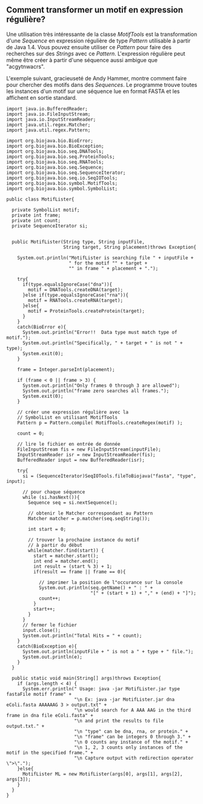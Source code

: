 == Comment transformer un motif en expression régulière? ==

Une utilisation très intéressante de la classe ''MotifTools'' est la transformation d'une ''Sequence'' en expression régulière de type ''Pattern'' utilisable à partir de Java 1.4. Vous pouvez ensuite utiliser ce ''Pattern'' pour faire des recherches sur des ''Strings'' avec ce ''Pattern''. L'expression régulière peut même être créer à partir d'une séquence aussi ambigue que "acgytnwacrs".

L'exemple suivant, gracieuseté de Andy Hammer, montre comment faire pour chercher des motifs dans des ''Sequences''. Le programme trouve toutes les instances d'un motif sur une séquence lue en format FASTA et les affichent en sortie standard.

<pre>
import java.io.BufferedReader;
import java.io.FileInputStream;
import java.io.InputStreamReader;
import java.util.regex.Matcher;
import java.util.regex.Pattern;

import org.biojava.bio.BioError;
import org.biojava.bio.BioException;
import org.biojava.bio.seq.DNATools;
import org.biojava.bio.seq.ProteinTools;
import org.biojava.bio.seq.RNATools;
import org.biojava.bio.seq.Sequence;
import org.biojava.bio.seq.SequenceIterator;
import org.biojava.bio.seq.io.SeqIOTools;
import org.biojava.bio.symbol.MotifTools;
import org.biojava.bio.symbol.SymbolList;

public class MotifLister{

  private SymbolList motif;
  private int frame;
  private int count;
  private SequenceIterator si;


  public MotifLister(String type, String inputFile,
                     String target, String placement)throws Exception{

    System.out.println("MotifLister is searching file " + inputFile +
                       " for the motif "" + target +
                       "" in frame " + placement + ".");

    try{
      if(type.equalsIgnoreCase("dna")){
        motif = DNATools.createDNA(target);
      }else if(type.equalsIgnoreCase("rna")){
        motif = RNATools.createRNA(target);
      }else{
        motif = ProteinTools.createProtein(target);
      }
    }
    catch(BioError e){
      System.out.println("Error!!  Data type must match type of motif.");
      System.out.println("Specifically, " + target + " is not " + type);
      System.exit(0);
    }

    frame = Integer.parseInt(placement);

    if (frame < 0 || frame > 3) {
      System.out.println("Only frames 0 through 3 are allowed");
      System.out.println("frame zero searches all frames.");
      System.exit(0);
    }

    // créer une expression régulière avec la 
    // SymbolList en utilisant MotifTools
    Pattern p = Pattern.compile( MotifTools.createRegex(motif) );

    count = 0;

    // lire le fichier en entrée de donnée
    FileInputStream fis = new FileInputStream(inputFile);
    InputStreamReader isr = new InputStreamReader(fis);
    BufferedReader input = new BufferedReader(isr);

    try{
      si = (SequenceIterator)SeqIOTools.fileToBiojava("fasta", "type", input);

      // pour chaque séquence
      while (si.hasNext()){
        Sequence seq = si.nextSequence();

        // obtenir le Matcher correspondant au Pattern
        Matcher matcher = p.matcher(seq.seqString());

        int start = 0;

        // trouver la prochaine instance du motif
        // à partir du début
        while(matcher.find(start)) {
          start = matcher.start();
          int end = matcher.end();
          int result = (start % 3) + 1;
          if(result == frame || frame == 0){

            // imprimer la position de l"occurance sur la console 
            System.out.println(seq.getName() + " : " +
                               "[" + (start + 1) + "," + (end) + "]");
            count++;
          }
          start++;
        }
      }
      // fermer le fichier
      input.close(); 
      System.out.println("Total Hits = " + count);
    }
    catch(BioException e){
      System.out.println(inputFile + " is not a " + type + " file.");
      System.out.println(e);
    }
  }

  public static void main(String[] args)throws Exception{
    if (args.length < 4) {
      System.err.println(" Usage: java -jar MotifLister.jar type fastaFile motif frame" +
                         "\n Ex: java -jar MotifLister.jar dna eColi.fasta AAAAAAG 3 > output.txt" +
                         "\n would search for A AAA AAG in the third frame in dna file eColi.fasta" +
                         "\n and print the results to file output.txt." +
                         "\n "type" can be dna, rna, or protein." +
                         "\n "frame" can be integers 0 through 3." +
                         "\n 0 counts any instance of the motif." +
                         "\n 1, 2, 3 counts only instances of the motif in the specified frame." +
                         "\n Capture output with redirection operator \">\".");
    }else{
      MotifLister ML = new MotifLister(args[0], args[1], args[2], args[3]);
    }
  }
}
</pre>